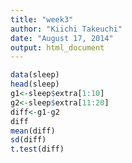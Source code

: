 ```yaml
---
title: "week3"
author: "Kiichi Takeuchi"
date: "August 17, 2014"
output: html_document
---
```



```r
data(sleep)
head(sleep)
g1<-sleep$extra[1:10]
g2<-sleep$extra[11:20]
diff<-g1-g2
diff
mean(diff)
sd(diff)
t.test(diff)
```
